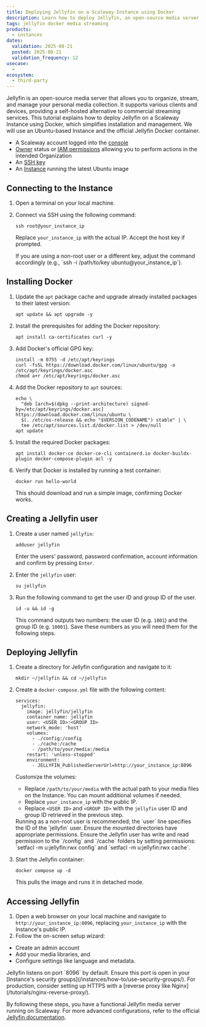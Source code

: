 ```yaml
---
title: Deploying Jellyfin on a Scaleway Instance using Docker
description: Learn how to deploy Jellyfin, an open-source media server that allows you to organize, stream, and manage your personal media collection.
tags: jellyfin docker media streaming
products:
  - instances
dates:
  validation: 2025-08-21
  posted: 2025-08-21
  validation_frequency: 12
usecase:
  -
ecosystem:
  - third-party
---
```


Jellyfin is an open-source media server that allows you to organize, stream, and manage your personal media collection.
It supports various clients and devices, providing a self-hosted alternative to commercial streaming services.
This tutorial explains how to deploy Jellyfin on a Scaleway Instance using Docker, which simplifies installation and management.
We will use an Ubuntu-based Instance and the official Jellyfin Docker container.

<Requirements />

- A Scaleway account logged into the [console](https://console.scaleway.com)
- [Owner](/iam/concepts/#owner) status or [IAM permissions](/iam/concepts/#permission) allowing you to perform actions in the intended Organization
- An [SSH key](/organizations-and-projects/how-to/create-ssh-key/)
- An [Instance](/instances/how-to/create-an-instance/) running the latest Ubuntu image

## Connecting to the Instance

1. Open a terminal on your local machine.

2. Connect via SSH using the following command:

   ```
   ssh root@your_instance_ip
   ```

   Replace `your_instance_ip` with the actual IP. Accept the host key if prompted.

    <Message type="tip">
        If you are using a non-root user or a different key, adjust the command accordingly (e.g., `ssh -i /path/to/key ubuntu@your_instance_ip`).
    </Message>

## Installing Docker

1. Update the `apt` package cache and upgrade already installed packages to their latest version:

   ```
   apt update && apt upgrade -y
   ```

2. Install the prerequisites for adding the Docker repository:

   ```
   apt install ca-certificates curl -y
   ```

3. Add Docker's official GPG key:

   ```
   install -m 0755 -d /etc/apt/keyrings
   curl -fsSL https://download.docker.com/linux/ubuntu/gpg -o /etc/apt/keyrings/docker.asc
   chmod a+r /etc/apt/keyrings/docker.asc
   ```

4. Add the Docker repository to `apt` sources:

   ```
   echo \
     "deb [arch=$(dpkg --print-architecture) signed-by=/etc/apt/keyrings/docker.asc] https://download.docker.com/linux/ubuntu \
     $(. /etc/os-release && echo "$VERSION_CODENAME") stable" | \
     tee /etc/apt/sources.list.d/docker.list > /dev/null
   apt update
   ```

5. Install the required Docker packages:

   ```
   apt install docker-ce docker-ce-cli containerd.io docker-buildx-plugin docker-compose-plugin acl -y
   ```

6. Verify that Docker is installed by running a test container:

   ```
   docker run hello-world
   ```

   This should download and run a simple image, confirming Docker works.

## Creating a Jellyfin user

1. Create a user named `jellyfin`:
    ```
    adduser jellyfin
    ```
    Enter the users' password, password confirmation, account information and confirm by pressing `Enter`.

2. Enter the `jellyfin` user:
    ```
    su jellyfin
    ```

3. Run the following command to get the user ID and group ID of the user.
    ```
    id -u && id -g
    ```
    This command outputs two numbers: the user ID (e.g. `1001`) and the group ID (e.g. `10001`). Save these numbers as you will need them for the following steps.

## Deploying Jellyfin

1. Create a directory for Jellyfin configuration and navigate to it:

   ```
   mkdir ~/jellyfin && cd ~/jellyfin
   ```

2. Create a `docker-compose.yml` file with the following content:

   ```
   services:
     jellyfin:
       image: jellyfin/jellyfin
       container_name: jellyfin
       user: <USER ID>:<GROUP ID>
       network_mode: 'host'
       volumes:
         - ./config:/config
         - ./cache:/cache
         - /path/to/your/media:/media
       restart: 'unless-stopped'
       environment:
         - JELLYFIN_PublishedServerUrl=http://your_instance_ip:8096
   ```

   Customize the volumes:
   - Replace `/path/to/your/media` with the actual path to your media files on the Instance. You can mount additional volumes if needed.
   - Replace `your_instance_ip` with the public IP.
   - Replace `<USER ID>` and `<GROUP ID>` with the `jellyfin` user ID and group ID retrieved in the previous step.

    <Message type="note">
    Running as a non-root user is recommended; the `user` line specifies the ID of the `jellyfin` user. Ensure the mounted directories have appropriate permissions.
    Ensure the Jellyfin user has write and read permission to the `/config` and `/cache` folders by setting permissions: `setfacl -m u:jellyfin:rwx config` and `setfacl -m u:jellyfin:rwx cache`.
    </Message>

2. Start the Jellyfin container:

   ```
   docker compose up -d
   ```

   This pulls the image and runs it in detached mode.

## Accessing Jellyfin

1. Open a web browser on your local machine and navigate to `http://your_instance_ip:8096`, replacing `your_instance_ip` with the Instance's public IP.
2. Follow the on-screen setup wizard:
- Create an admin account
- Add your media libraries, and
- Configure settings like language and metadata.

<Message type="tip">
 Jellyfin listens on port `8096` by default. Ensure this port is open in your [Instance's security groups](/instances/how-to/use-security-groups/). For production, consider setting up HTTPS with a [reverse proxy like Nginx](/tutorials/nginx-reverse-proxy/).
</Message>


By following these steps, you have a functional Jellyfin media server running on Scaleway. For more advanced configurations, refer to the official [Jellyfin documentation](https://jellyfin.org/docs/).